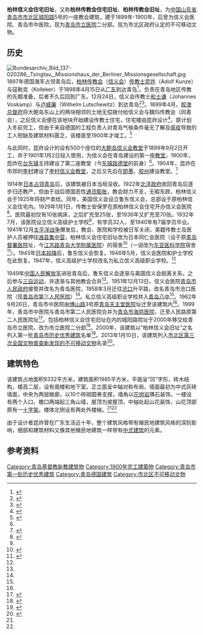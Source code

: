 {{Infobox building
| building_name       = 柏林信义会住宅旧址
| image               = 青岛柏林信义会.jpg
| image_size          = <!-- 图片大小 -->
| caption             = <small>柏林信义会住宅旧址，2015年</small>
| map_type            = <!--  -->
| former_names        = <!-- 原名 -->
| alternate_names     = 柏林传教会住宅、信义会医院、中医院
| building_type       = <!-- 建筑类型 -->
| architectural_style = <!-- 建筑风格 -->
| use                 = 传教士住宅
| location            = [[中华人民共和国|中华人民共和国]][[山东省|山东省]][[青岛市|青岛市]]
| address             = [[城阳路|城阳路]]5号
| coordinates         = <!-- {{Coord|}} -->
| altitude            = 
| current_tenants     = [[青岛市立医院|青岛市立医院]]
| start_date          = 1899年5月
| completion_date     = 1900年2月
| renovation_date     = <!-- 翻新日期 -->
| demolition_date     = <!-- 拆除日期|毁坏日期 -->
| destruction_date    = <!-- 拆除日期 -->
| cost                = <!-- 造价 -->
| ren_cost            = <!-- 翻新造价 -->
| height              = <!-- 高度 -->
| structural_system   = <!-- 结构系统 -->
| other_dimensions    = <!-- 其他尺寸 -->
| floor_count         = <!-- 层数 -->
| floor_area          = <!-- 建筑面积 -->
| client              = <!-- 托建人 -->
| owner               = 
| main_contractor     = <!-- 主承包商 -->
| architect           = 昆祚（Adolf Kunze）
| architecture_firm   = <!-- 建筑商 -->
| developer           = <!-- 开发商 -->
| engineer            = <!-- 工程师 -->
| structural_engineer = <!-- 结构工程师 -->
| services_engineer   = <!-- 服务工程师 -->
| civil_engineer      = <!-- 土木工程师 -->
| other_designers     = <!-- 其他设计师 -->
| quantity_surveyor   = <!-- 工料测量师 -->
<!-- 翻新团队 -->
| ren_architect       = <!-- 建筑师 -->
| ren_firm            = <!-- 建筑翻新商-->
| ren_str_engineer    = <!-- 结构工程师 -->
| ren_serv_engineer   = <!-- 服务工程师 -->
| ren_civ_engineer    = <!-- 土木工程师 -->
| ren_oth_designers   = <!-- 其他设计师 -->
| ren_qty_surveyor    = <!-- 工料测量师 -->
| references          = <!-- 参考 -->
}}
{{coord|36|04|34.2|N|120|19|20.2|E|type:landmark|display=title}}

'''柏林信义会住宅旧址'''，又称'''柏林传教会住宅旧址'''、'''柏林传教会旧址'''，为[[中国|中国]][[山东省|山东省]][[青岛市|青岛市]][[市北区|市北区]][[城阳路|城阳路]]5号的一座教会建筑，建于1899年-1900年，后曾为信义会医院、青岛市中医院，现为[[青岛市立医院|青岛市立医院]]二分部。现为市北区政府认定的不可移动文物。

==历史==
[[File:Bundesarchiv_Bild_137-020286,_Tsingtau,_Missionshaus_der_Berliner_Missionsgesellschaft.jpg|thumb]]
1897年德国海军占领青岛后，[[德国信义会|柏林传教会]]（[[信义会|信义会]]）[[传教士|传教士]][[昆祚|昆祚]]（Adolf Kunze）与寇勒克（Kolleker）于1898年4月15日从[[广东|广东]]到达青岛<ref>{{cite web|url=https://www.tsingtau.org/kunze-adolf-1862-1922/|title=Kunze, Adolf (1862 – 1922), Missionar|date=2007-06-21|author=[[马维立|Wilhelm Matzat]]|website=|publisher=|access-date=2020-03-03|archive-url=https://web.archive.org/web/20200303202504/https://www.tsingtau.org/kunze-adolf-1862-1922/|archive-date=2020-03-03|dead-url=yes}}</ref>，负责在青岛地区传教的先期准备，后者不久后回到广东。12月24日，信义会传教士[[和士谦|和士谦]]（Johannes Voskamp）与[[卢威廉|卢威廉]]（Wilhelm Lutschewitz）到达青岛<ref>{{cite web|url=https://www.tsingtau.org/voskamp-dr-thel-carl-johannes-1859-1937-und-familie/|title=Voskamp, Dr. theol.h.c. Johannes (1859 – 1937) und Familie, Missionar|date=2007-06-21|author=Wilhelm Matzat|website=|publisher=|access-date=2020-03-03|archive-url=https://web.archive.org/web/20191216171015/https://www.tsingtau.org/voskamp-dr-thel-carl-johannes-1859-1937-und-familie/|archive-date=2019-12-16|dead-url=yes}}</ref><ref>{{cite web|url=https://www.tsingtau.org/lutschewitz-wilhelm-1872-1945/|title=Lutschewitz, Wilhelm (1872 – 1945), Missionar|date=2007-06-21|author=Wilhelm Matzat|website=|publisher=|access-date=2020-03-03|archive-url=https://web.archive.org/web/20191215093809/https://www.tsingtau.org/lutschewitz-wilhelm-1872-1945/|archive-date=2019-12-15|dead-url=yes}}</ref>。1899年4月，[[胶澳总督府|胶澳总督府]]将大鲍岛东山上的两块相邻的土地无偿拨付给信义会与魏玛传教会（同善会），之后信义会便在该地块开始建设传教士住宅，住宅楼由昆祚设计<ref Name=you>{{cite book|author=青岛市史志办公室、青岛建筑委员会|title=《青岛优秀建筑志》|year=2006|publisher=[[青岛出版社|青岛出版社]]|location=青岛|isbn=9787543625044}}</ref>，原计划入冬前完工，但由于来自德国的工程负责人对青岛气候条件毫无了解及[[瘟疫|瘟疫]]导致的工人短缺及建筑材料匮乏，该楼直至1900年才竣工。<ref Name=ming>{{cite book|author=王栋|title=《青岛影像 1898-1928：明信片中的城市记忆》|year=2017|publisher=中国海洋大学出版社|location=青岛|isbn=978-7-5670-1113-7}}</ref>

与此同时，昆祚设计的设有500个座位的[[大鲍岛信义会教堂|大鲍岛信义会教堂]]于1899年9月2日开工，并于1901年1月2日投入使用，为信义会在青岛建设的第一座[[教堂|教堂]]。1900年，昆祚在[[台东镇|台东镇]]主持建设了第二座教堂（今[[东镇路德堂|东镇路德堂]]的前身）<ref Name=ming/>。1904年，昆祚在市郊的[[李村街道|李村]]建设了[[李村基督教堂|李村信义会教堂]]，之后又先后在[[即墨|即墨]]、[[胶州|胶州]]建设教堂。<ref Name=shi>{{cite book|author=|chapter-url=http://qdsq.qingdao.gov.cn/n15752132/n20546827/n26338221/n26346845/190717145128958858.html|chapter=第二篇 宗教，第三章 基督教|title=《青岛市志·民族宗教志》|editor=青岛市史志办公室|year=1998|publisher=新华出版社|location=北京|isbn=7-5011-3723-4|access-date=2020-03-03|archive-date=2020-10-14|archive-url=https://web.archive.org/web/20201014072711/http://qdsq.qingdao.gov.cn/n15752132/n20546827/n26338221/n26346845/190717145128958858.html|dead-url=no}}</ref>

1914年[[青岛战役|日本占领青岛]]后，该建筑被日本当局没收。1922年[[北洋政府|北洋政府]]收回青岛后逐步归还教产，但由于战后德国恶性[[通货膨胀|通货膨胀]]，教会财力不支，无暇东顾，柏林信义会于1925年将财产卖给{{link-en|美国信义会|United Lutheran Church in America}}。同年，美国信义会设立鲁东信义会，总部设于原柏林信义会住宅内。1929年1月1日，传教士安保罗在原柏林信义会住宅开办信义会医院<ref Name=hua>{{Cite book|title=《画说青岛老建筑》|author=窦世强 李明|publisher=青岛出版社|year=2010|isbn=978-7-5436-3134-2|location=青岛}}</ref>。医院最初仅有10张病床，之后扩充至25张，至1936年又扩充至70张。1932年7月，该医院设立信义高级护士学校<ref Name=hua/>，有学员32人，至1940年有7届学员毕业。1941年12月[[太平洋战争|太平洋战争]]爆发后，教会、医院和学校被日军关闭，美籍传教士及医护人员被押往[[潍县集中营|潍县集中营]]，柏林信义会住宅旧址改为日本同仁会医院（设于原[[青岛督署医院|青岛督署医院]]址，今[[江苏路_(青岛)|江苏路]][[青岛大学附属医院|青岛大学附属医院]]）的宿舍<ref Name=lao>{{Cite book|title=《青岛老楼故事》|author=鲁海|publisher=青岛出版社|year=2016|isbn=978-7-5552-1806-7|location=青岛}}</ref>（一说改为[[青岛医学院|东亚医科学院]]宿舍<ref Name=wei>{{cite book|author=|chapter-url=http://qdsq.qingdao.gov.cn/n15752132/n20546827/n26325895/n26325990/151215005344037126.html|chapter=附录 医院选介|title=《青岛市志·卫生志》|editor=青岛市史志办公室|year=1994|publisher=新华出版社|location=北京|isbn=7-5011-2603-8|access-date=2020-03-03|archive-date=2018-07-10|archive-url=https://web.archive.org/web/20180710194710/http://qdsq.qingdao.gov.cn/n15752132/n20546827/n26325895/n26325990/151215005344037126.html|dead-url=no}}</ref>）。1945年[[日本投降|日本投降]]后，鲁东信义会恢复。1946年5月，信义会医院和护士学校在此恢复。1947年，信义高级护士学校改名为私立信义高级职业学校。<ref Name=shi/>

1949年[[中国人民解放军|中国人民解放军]]进驻青岛后，鲁东信义会逐渐与美国信义会脱离关系，之后参与[[三自运动|三自运动]]，并逐渐与其他教会合并<ref Name=shi/>。1951年12月13日，信义会医院[[青岛市人民政府|青岛市人民政府]]接管并改名为青岛医院，1958年3月迁往[[沧口|沧口]]升平路，改名青岛市沧口医院（现[[青岛市第三人民医院|青岛市第三人民医院]]）<ref Name=wei/>。私立信义高级职业学校并入[[青岛女子职业中等专业学校|青岛八中]]<ref Name=shi/>。1962年9月26日，青岛市中医院由[[博山路|博山路]]3号原[[青岛天主堂医院|青岛天主堂医院]]址迁至该建筑内<ref Name=wei/>。1999年，青岛市中医院与青岛市第二人民医院合并为[[青岛市海慈医院|青岛市海慈医院]]，迁至人民路原第二人民医院址<ref>{{cite book|author=|chapter-url=http://qdsq.qingdao.gov.cn/n15752132/n20546841/n20670254/n32565839/181208173156307385.html|chapter=社会各项事业·卫生|title=《青岛年鉴 2000》|editor=青岛市史志办公室|year=2000|publisher=五洲传播出版社|location=北京|isbn=7-80113-724-8|access-date=2020-03-03|archive-date=2020-03-03|archive-url=https://web.archive.org/web/20200303202502/http://qdsq.qingdao.gov.cn/n15752132/n20546841/n20670254/n32565839/181208173156307385.html|dead-url=no}}</ref>。包括柏林信义会住宅旧址在内的城阳路院址于2000年移交给青岛市立医院，改为市立医院二分部<ref>{{cite book|author=|chapter=大事记|title=《青岛市市立医院院志》|editor=青岛市市立医院院志编委会|year=2016|publisher=青岛出版社|location=青岛|isbn=978-7-5552-4375-5}}</ref>。2000年，该建筑以“柏林信义会旧址”之名列入第一批[[青岛市历史优秀建筑|青岛市历史优秀建筑]]名单<ref>{{cite web|url=http://www.qingdao.gov.cn/n172/n3776152/n3776203/n3779237/n3779247/100020071027616743.html|title=关于公布青岛市第二批历史优秀建筑的通知|date=2006-05-20|author=青岛市规划局 青岛市文化局|publisher=青岛政务网|access-date=2018-04-04|archive-url=https://web.archive.org/web/20180707172326/http://www.qingdao.gov.cn/n172/n3776152/n3776203/n3779237/n3779247/100020071027616743.html|archive-date=2018-07-07|dead-url=yes}}</ref>。2013年1月10日，该建筑列入[[市北区第三次全国文物普查新发现的不可移动文物|市北区第三次全国文物普查新发现的不可移动文物]]名录<ref>{{cite web|url=http://www.qingdaoshibei.gov.cn/n4447/n4026832/n4026844/n4027063/n4027065/n4027066/161116092526225858.html|title=关于公布市北区第三次全国文物普查名录的通知|date=2013-01-10|author=市北区文化新闻出版局|website=市北政务网|publisher=|access-date=2020-03-03|archive-date=2020-02-25|archive-url=https://web.archive.org/web/20200225143751/http://www.qingdaoshibei.gov.cn/n4447/n4026832/n4026844/n4027063/n4027065/n4027066/161116092526225858.html|dead-url=no}}</ref>。

==建筑特色==
该建筑占地面积9332平方米，建筑面积1985平方米，平面呈“凹”字形，砖木结构，楼高二层，设有阁楼和地下室。正立面呈中轴对称布局，墙面最初为中式灰砖墙面，中央为两层敞廊，以10个砖砌圆券支撑，墙角以[[花岗岩|花岗岩]]隅石装饰。一楼设有两个入口，檐口两端起三角山墙，屋顶为坡屋顶，中轴处起山花装饰，山花顶部原有一[[十字架|十字架]]。楼体北侧设有两处外楼梯。<ref Name=you/><ref Name=hua/>

由于设计者昆祚曾在广东生活近十年，整个建筑风格带有殖民地建筑风格的深刻影响，细部和建筑材料又像其他殖民地建筑一样带有[[中式建筑|中式建筑]]的元素。

==参考资料==
{{reflist}}

{{青岛德国建筑}}
[[Category:青岛基督教新教建筑物|Category:青岛基督教新教建筑物]]
[[Category:1900年完工建築物|Category:1900年完工建築物]]
[[Category:青岛市第一批历史优秀建筑|Category:青岛市第一批历史优秀建筑]]
[[Category:青岛德国建筑|Category:青岛德国建筑]]
[[Category:市北区不可移动文物|Category:市北区不可移动文物]]